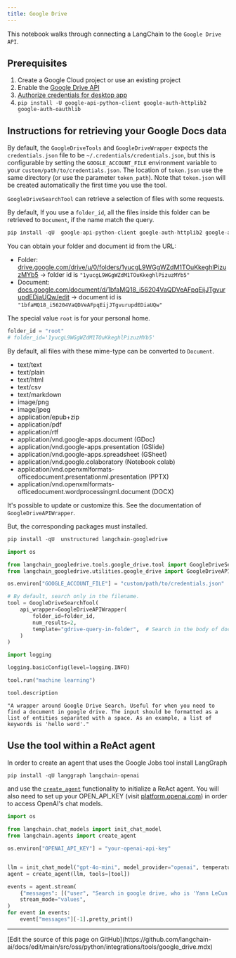 ```yaml
---
title: Google Drive
---
```


This notebook walks through connecting a LangChain to the `Google Drive API`.

## Prerequisites

1. Create a Google Cloud project or use an existing project
1. Enable the [Google Drive API](https://console.cloud.google.com/flows/enableapi?apiid=drive.googleapis.com)
1. [Authorize credentials for desktop app](https://developers.google.com/drive/api/quickstart/python#authorize_credentials_for_a_desktop_application)
1. `pip install -U google-api-python-client google-auth-httplib2 google-auth-oauthlib`

## Instructions for retrieving your Google Docs data

By default, the `GoogleDriveTools` and `GoogleDriveWrapper` expects the `credentials.json` file to be `~/.credentials/credentials.json`, but this is configurable by setting the `GOOGLE_ACCOUNT_FILE` environment variable to your `custom/path/to/credentials.json`.
The location of `token.json` use the same directory (or use the parameter `token_path`). Note that `token.json` will be created automatically the first time you use the tool.

`GoogleDriveSearchTool` can retrieve a selection of files with some requests.

By default, If you use a `folder_id`, all the files inside this folder can be retrieved to `Document`, if the name match the query.

```python
pip install -qU  google-api-python-client google-auth-httplib2 google-auth-oauthlib langchain-community
```

You can obtain your folder and document id from the URL:

* Folder: [drive.google.com/drive/u/0/folders/1yucgL9WGgWZdM1TOuKkeghlPizuzMYb5](https://drive.google.com/drive/u/0/folders/1yucgL9WGgWZdM1TOuKkeghlPizuzMYb5) -> folder id is `"1yucgL9WGgWZdM1TOuKkeghlPizuzMYb5"`
* Document: [docs.google.com/document/d/1bfaMQ18_i56204VaQDVeAFpqEijJTgvurupdEDiaUQw/edit](https://docs.google.com/document/d/1bfaMQ18_i56204VaQDVeAFpqEijJTgvurupdEDiaUQw/edit) -> document id is `"1bfaMQ18_i56204VaQDVeAFpqEijJTgvurupdEDiaUQw"`

The special value `root` is for your personal home.

```python
folder_id = "root"
# folder_id='1yucgL9WGgWZdM1TOuKkeghlPizuzMYb5'
```

By default, all files with these mime-type can be converted to `Document`.
* text/text
* text/plain
* text/html
* text/csv
* text/markdown
* image/png
* image/jpeg
* application/epub+zip
* application/pdf
* application/rtf
* application/vnd.google-apps.document (GDoc)
* application/vnd.google-apps.presentation (GSlide)
* application/vnd.google-apps.spreadsheet (GSheet)
* application/vnd.google.colaboratory (Notebook colab)
* application/vnd.openxmlformats-officedocument.presentationml.presentation (PPTX)
* application/vnd.openxmlformats-officedocument.wordprocessingml.document (DOCX)

It's possible to update or customize this. See the documentation of `GoogleDriveAPIWrapper`.

But, the corresponding packages must installed.

```python
pip install -qU  unstructured langchain-googledrive
```

```python
import os

from langchain_googledrive.tools.google_drive.tool import GoogleDriveSearchTool
from langchain_googledrive.utilities.google_drive import GoogleDriveAPIWrapper

os.environ["GOOGLE_ACCOUNT_FILE"] = "custom/path/to/credentials.json"

# By default, search only in the filename.
tool = GoogleDriveSearchTool(
    api_wrapper=GoogleDriveAPIWrapper(
        folder_id=folder_id,
        num_results=2,
        template="gdrive-query-in-folder",  # Search in the body of documents
    )
)
```

```python
import logging

logging.basicConfig(level=logging.INFO)
```

```python
tool.run("machine learning")
```

```python
tool.description
```

```output
"A wrapper around Google Drive Search. Useful for when you need to find a document in google drive. The input should be formatted as a list of entities separated with a space. As an example, a list of keywords is 'hello word'."
```

## Use the tool within a ReAct agent

In order to create an agent that uses the Google Jobs tool install LangGraph

```python
pip install -qU langgraph langchain-openai
```

and use the [`create_agent`](https://reference.langchain.com/python/langchain/agents/#langchain.agents.create_agent) functionality to initialize a ReAct agent. You will also need to set up your OPEN_API_KEY (visit [platform.openai.com](https://platform.openai.com)) in order to access OpenAI's chat models.

```python
import os

from langchain.chat_models import init_chat_model
from langchain.agents import create_agent

os.environ["OPENAI_API_KEY"] = "your-openai-api-key"


llm = init_chat_model("gpt-4o-mini", model_provider="openai", temperature=0)
agent = create_agent(llm, tools=[tool])

events = agent.stream(
    {"messages": [("user", "Search in google drive, who is 'Yann LeCun' ?")]},
    stream_mode="values",
)
for event in events:
    event["messages"][-1].pretty_print()
```

---

<Callout icon="pen-to-square" iconType="regular">
  [Edit the source of this page on GitHub](https://github.com/langchain-ai/docs/edit/main/src/oss/python/integrations/tools/google_drive.mdx)
</Callout>
